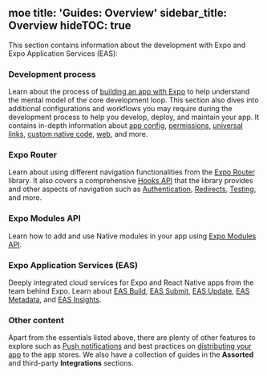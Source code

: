 moe
title: 'Guides: Overview'
sidebar_title: Overview
hideTOC: true
---


This section contains information about the development with Expo and Expo Application Services (EAS):

### <span className="inline-flex items-center gap-2"><CodeSquare01Icon />Development process</span>

Learn about the process of [building an app with Expo](/workflow/overview/) to help understand the mental model of the core development loop. This section also dives into additional configurations and workflows you may require during the development process to help you develop, deploy, and maintain your app. It contains in-depth information about [app config](/workflow/configuration/), [permissions](/guides/permissions/), [universal links](/guides/deep-linking/), [custom native code](/workflow/continuous-native-generation/), [web](/workflow/web/), and more.

### <span className="inline-flex items-center gap-2"><RouterLogo />Expo Router</span>

Learn about using different navigation functionalities from the [Expo Router](/router/advanced/root-layout/) library. It also covers a comprehensive [Hooks API](/router/reference/hooks/) that the library provides and other aspects of navigation such as [Authentication](/router/reference/authentication/), [Redirects](/router/reference/redirects/), [Testing](/router/reference/testing/), and more.

### <span className="inline-flex items-center gap-2"><CpuChip01Icon />Expo Modules API</span>

Learn how to add and use Native modules in your app using [Expo Modules API](/modules/overview/).

### <span className="inline-flex items-center gap-2"><PlanEnterpriseIcon />Expo Application Services (EAS)</span>

Deeply integrated cloud services for Expo and React Native apps from the team behind Expo. Learn about [EAS Build](/build/introduction/), [EAS Submit](/submit/introduction/), [EAS Update](/eas-update/introduction/), [EAS Metadata](/eas/metadata/), and [EAS Insights](/eas-insights/introduction/).

### Other content

Apart from the essentials listed above, there are plenty of other features to explore such as [Push notifications](/push-notifications/overview/) and best practices on [distributing your app](/distribution/introduction/) to the app stores. We also have a collection of guides in the **Assorted** and third-party **Integrations** sections.
